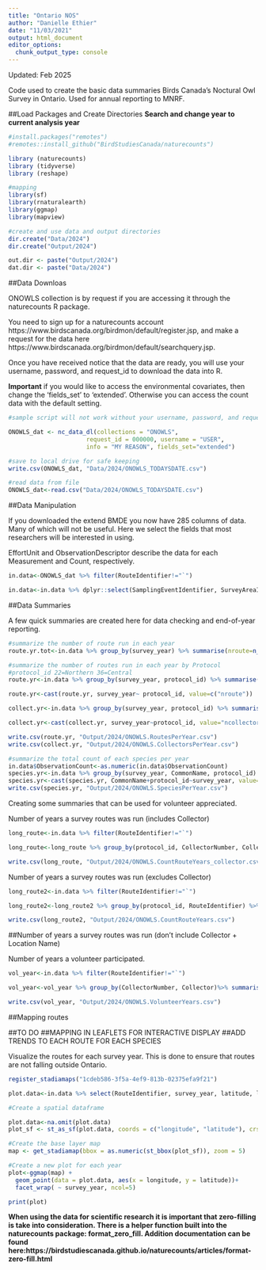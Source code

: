 ```yaml
---
title: "Ontario NOS"
author: "Danielle Ethier"
date: "11/03/2021"
output: html_document
editor_options: 
  chunk_output_type: console
---
```


Updated: Feb 2025

Code used to create the basic data summaries Birds Canada's Noctural Owl Survey in Ontario. Used for annual reporting to MNRF. 

##Load Packages and Create Directories
**Search and change year to current analysis year**

```r

#install.packages("remotes")
#remotes::install_github("BirdStudiesCanada/naturecounts")

library (naturecounts)
library (tidyverse)
library (reshape)

#mapping
library(sf)
library(rnaturalearth)
library(ggmap)
library(mapview)

#create and use data and output directories
dir.create("Data/2024") 
dir.create("Output/2024") 

out.dir <- paste("Output/2024") 
dat.dir <- paste("Data/2024") 

```

##Data Downloas

ONOWLS collection is by request if you are accessing it through the naturecounts R package. 

You need to sign up for a naturecounts account https://www.birdscanada.org/birdmon/default/register.jsp, and make a request for the data here https://www.birdscanada.org/birdmon/default/searchquery.jsp. 

Once you have received notice that the data are ready, you will use your username, password, and request_id to download the data into R. 

**Important** if you would like to access the environmental covariates, then change the 'fields_set' to 'extended'. Otherwise you can access the count data with the default setting. 

```r

#sample script will not work without your username, password, and request_id

ONOWLS_dat <- nc_data_dl(collections = "ONOWLS",
                      request_id = 000000, username = "USER",
                      info = "MY REASON", fields_set="extended")

#save to local drive for safe keeping
write.csv(ONOWLS_dat, "Data/2024/ONOWLS_TODAYSDATE.csv")

#read data from file
ONOWLS_dat<-read.csv("Data/2024/ONOWLS_TODAYSDATE.csv")

```

##Data Manipulation

If you downloaded the extend BMDE you now have 285 columns of data. Many of which will not be useful. Here we select the fields that most researchers will be interested in using. 

EffortUnit and ObservationDescriptor describe the data for each Measurement and Count, respectively. 

```r

in.data<-ONOWLS_dat %>% filter(RouteIdentifier!="`")

in.data<-in.data %>% dplyr::select(SamplingEventIdentifier, SurveyAreaIdentifier,RouteIdentifier, SiteCode, collection, survey_day, survey_month, survey_year, survey_week, protocol_id, CollectorNumber, Collector,  EffortUnits1, EffortMeasurement1, EffortUnits2, EffortMeasurement2, EffortUnits3, EffortMeasurement3, EffortUnits4, EffortMeasurement4, EffortUnits5, EffortMeasurement5, EffortUnits6, EffortMeasurement6, EffortUnits7, EffortMeasurement7, EffortUnits8, EffortMeasurement8, EffortUnits9, EffortMeasurement9, EffortUnits10, EffortMeasurement10, EffortUnits11, EffortMeasurement11, EffortUnits12, EffortMeasurement12, EffortUnits14, EffortMeasurement14, species_id, CommonName, ScientificName, latitude, longitude, bcr, StateProvince, ObservationDescriptor, ObservationCount, ObservationDescriptor2, ObservationCount2,ObservationDescriptor3, ObservationCount3, ObservationDescriptor4, ObservationCount4, ObservationDescriptor5, ObservationCount5)

```

##Data Summaries

A few quick summaries are created here for data checking and end-of-year reporting. 

```r

#summarize the number of route run in each year
route.yr.tot<-in.data %>% group_by(survey_year) %>% summarise(nroute=n_distinct(RouteIdentifier))

#summarize the number of routes run in each year by Protocol
#protocol_id 22=Northern 36=Central
route.yr<-in.data %>% group_by(survey_year, protocol_id) %>% summarise(nroute=n_distinct(RouteIdentifier))

route.yr<-cast(route.yr, survey_year~ protocol_id, value=c("nroute"))

collect.yr<-in.data %>% group_by(survey_year, protocol_id) %>% summarise(ncollectors=n_distinct(CollectorNumber))

collect.yr<-cast(collect.yr, survey_year~protocol_id, value="ncollectors")

write.csv(route.yr, "Output/2024/ONOWLS.RoutesPerYear.csv")
write.csv(collect.yr, "Output/2024/ONOWLS.CollectorsPerYear.csv")

#summarize the total count of each species per year
in.data$ObservationCount<-as.numeric(in.data$ObservationCount) 
species.yr<-in.data %>% group_by(survey_year, CommonName, protocol_id) %>% summarise(count=sum(ObservationCount))
species.yr<-cast(species.yr, CommonName+protocol_id~survey_year, value="count")
write.csv(species.yr, "Output/2024/ONOWLS.SpeciesPerYear.csv")

```

Creating some summaries that can be used for volunteer appreciated. 

Number of years a survey routes was run (includes Collector)

```r
long_route<-in.data %>% filter(RouteIdentifier!="`")

long_route<-long_route %>% group_by(protocol_id, CollectorNumber, Collector, RouteIdentifier) %>% summarise(min_year = min(survey_year), max_year=max(survey_year), n_year=n_distinct(survey_year)) 

write.csv(long_route, "Output/2024/ONOWLS.CountRouteYears_collector.csv")
```

Number of years a survey routes was run (excludes Collector)

```r
long_route2<-in.data %>% filter(RouteIdentifier!="`")

long_route2<-long_route2 %>% group_by(protocol_id, RouteIdentifier) %>% summarise(min_year = min(survey_year), max_year=max(survey_year), n_year=n_distinct(survey_year)) 

write.csv(long_route2, "Output/2024/ONOWLS.CountRouteYears.csv")
```

##Number of years a survey routes was run (don't include Collector + Location Name)


Number of years a volunteer participated. 

```r
vol_year<-in.data %>% filter(RouteIdentifier!="`")

vol_year<-vol_year %>% group_by(CollectorNumber, Collector)%>% summarise(min_year = min(survey_year), max_year=max(survey_year), n_year=n_distinct(survey_year)) 

write.csv(vol_year, "Output/2024/ONOWLS.VolunteerYears.csv")

```

##Mapping routes

##TO DO
##MAPPING IN LEAFLETS FOR INTERACTIVE DISPLAY
##ADD TRENDS TO EACH ROUTE FOR EACH SPECIES

Visualize the routes for each survey year. This is done to ensure that routes are not falling outside Ontario. 

```r

register_stadiamaps("1cdeb586-3f5a-4ef9-813b-02375efa9f21") 

plot.data<-in.data %>% select(RouteIdentifier, survey_year, latitude, longitude) %>% distinct() 

#Create a spatial dataframe

plot.data<-na.omit(plot.data)
plot_sf <- st_as_sf(plot.data, coords = c("longitude", "latitude"), crs = 4326)

#Create the base layer map
map <- get_stadiamap(bbox = as.numeric(st_bbox(plot_sf)), zoom = 5)

#Create a new plot for each year
plot<-ggmap(map) + 
  geom_point(data = plot.data, aes(x = longitude, y = latitude))+
  facet_wrap( ~ survey_year, ncol=5)

print(plot)

```


**When using the data for scientific research it is important that zero-filling is take into consideration. There is a helper function built into the naturecounts package: format_zero_fill. Addition documentation can be found here:https://birdstudiescanada.github.io/naturecounts/articles/format-zero-fill.html **
